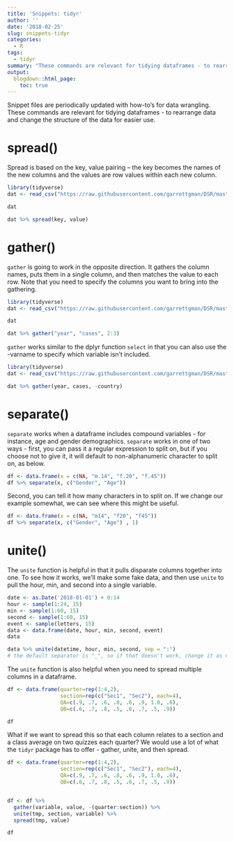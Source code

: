 ```yaml
---
title: 'Snippets: tidyr'
author: ''
date: '2018-02-25'
slug: snippets-tidyr
categories:
  - R 
tags:
  - tidyr
summary: "These commands are relevant for tidying dataframes - to rearrange data and change the structure of the data for easier use."
output:
  blogdown::html_page:
    toc: true
---
```


Snippet files are periodically updated with how-to’s for data wrangling. These commands are relevant for tidying dataframes - to rearrange data and change the structure of the data for easier use.


# spread()

Spread is based on the key, value pairing -- the key becomes the names of the new columns and the values are row values within each new column. 

```r
library(tidyverse)
dat <- read_csv("https://raw.githubusercontent.com/garrettgman/DSR/master/data-raw/table2.csv")

dat

dat %>% spread(key, value)
```

# gather()

`gather` is going to work in the opposite direction. It gathers the column names, puts them in a single column, and then matches the value to each row. Note that you need to specify the columns you want to bring into the gathering. 

```r
library(tidyverse)
dat <- read_csv("https://raw.githubusercontent.com/garrettgman/DSR/master/data-raw/table4.csv")

dat

dat %>% gather("year", "cases", 2:3)
```

`gather` works similar to the dplyr function `select` in that you can also use the -varname to specify which variable isn't included. 

```r
library(tidyverse)
dat <- read_csv("https://raw.githubusercontent.com/garrettgman/DSR/master/data-raw/table4.csv")

dat %>% gather(year, cases, -country)
```

# separate()

`separate` works when a dataframe includes compound variables - for instance, age and gender demographics. `separate` works in one of two ways - first, you can pass it a regular expression to split on, but if you choose not to give it, it will default to non-alphanumeric character to split on, as below. 

```r
df <- data.frame(x = c(NA, "m.14", "f.20", "f.45"))
df %>% separate(x, c("Gender", "Age"))
```

Second, you can tell it how many characters in to split on. If we change our example somewhat, we can see where this might be useful. 

```r
df <- data.frame(x = c(NA, "m14", "f20", "f45"))
df %>% separate(x, c("Gender", "Age") , 1)
```

# unite()

The `unite` function is helpful in that it pulls disparate columns together into one. To see how it works, we'll make some fake data, and then use `unite` to pull the hour, min, and second into a single variable. 

```r
date <- as.Date('2018-01-01') + 0:14
hour <- sample(1:24, 15)
min <- sample(1:60, 15)
second <- sample(1:60, 15)
event <- sample(letters, 15)
data <- data.frame(date, hour, min, second, event)
data

data %>% unite(datetime, hour, min, second, sep = ":")
# the default separator is "_", so if that doesn't work, change it as necessary
```

The `unite` function is also helpful when you need to spread multiple columns in a dataframe.

```r
df <- data.frame(quarter=rep(1:4,2),
                 section=rep(c("Sec1", "Sec2"), each=4),
                 QA=c(.9, .7, .6, .8, .6, .9, 1.0, .6),
                 QB=c(.6, .7, .8, .5, .6, .7, .5, .9))

df
```

What if we want to spread this so that each column relates to a section and a class average on two quizzes each quarter? We would use a lot of what the `tidyr` package has to offer - gather, unite, and then spread. 

```r
df <- data.frame(quarter=rep(1:4,2),
                 section=rep(c("Sec1", "Sec2"), each=4),
                 QA=c(.9, .7, .6, .8, .6, .9, 1.0, .6),
                 QB=c(.6, .7, .8, .5, .6, .7, .5, .9))


df <- df %>% 
  gather(variable, value, -(quarter:section)) %>%
  unite(tmp, section, variable) %>%
  spread(tmp, value)

df
```

